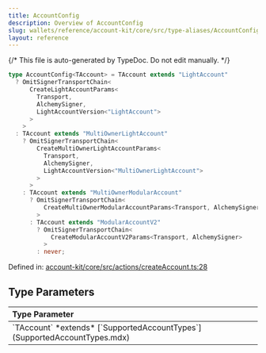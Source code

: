 ```yaml
---
title: AccountConfig
description: Overview of AccountConfig
slug: wallets/reference/account-kit/core/src/type-aliases/AccountConfig
layout: reference
---
```


{/* This file is auto-generated by TypeDoc. Do not edit manually. */}

```ts
type AccountConfig<TAccount> = TAccount extends "LightAccount"
  ? OmitSignerTransportChain<
      CreateLightAccountParams<
        Transport,
        AlchemySigner,
        LightAccountVersion<"LightAccount">
      >
    >
  : TAccount extends "MultiOwnerLightAccount"
    ? OmitSignerTransportChain<
        CreateMultiOwnerLightAccountParams<
          Transport,
          AlchemySigner,
          LightAccountVersion<"MultiOwnerLightAccount">
        >
      >
    : TAccount extends "MultiOwnerModularAccount"
      ? OmitSignerTransportChain<
          CreateMultiOwnerModularAccountParams<Transport, AlchemySigner>
        >
      : TAccount extends "ModularAccountV2"
        ? OmitSignerTransportChain<
            CreateModularAccountV2Params<Transport, AlchemySigner>
          >
        : never;
```

Defined in: [account-kit/core/src/actions/createAccount.ts:28](https://github.com/alchemyplatform/aa-sdk/blob/9f926c402d1661309abbf8eae8431e52e8c5e53f/account-kit/core/src/actions/createAccount.ts#L28)

## Type Parameters

<table>
  <thead>
    <tr>
      <th align="left">Type Parameter</th>
    </tr>
  </thead>

  <tbody>
    <tr>
      <td>
        `TAccount` *extends* [`SupportedAccountTypes`](SupportedAccountTypes.mdx)
      </td>
    </tr>
  </tbody>
</table>
